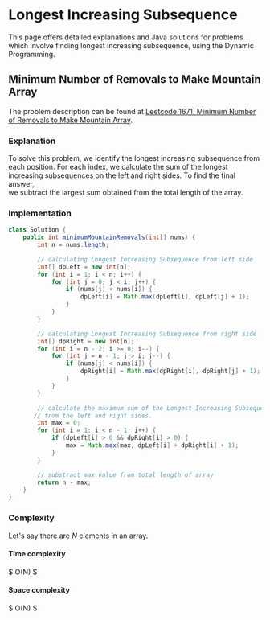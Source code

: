 


#  Longest Increasing Subsequence

This page offers detailed explanations and Java solutions for problems which involve finding longest increasing subsequence, using the Dynamic Programming.


## Minimum Number of Removals to Make Mountain Array

The problem description can be found at [Leetcode 1671. Minimum Number of Removals to Make Mountain Array](https://leetcode.com/problems/minimum-number-of-removals-to-make-mountain-array/description/).



### Explanation 

To solve this problem, we identify the longest increasing subsequence from each position. For each index, we calculate the sum of the longest increasing subsequences on the left and right sides. To find the final answer, \
we subtract the largest sum obtained from the total length of the array.


### Implementation
<Tabs>
  <TabItem value="Java" label="Java" default>

```java
class Solution {
    public int minimumMountainRemovals(int[] nums) {
        int n = nums.length;

        // calculating Longest Increasing Subsequence from left side
        int[] dpLeft = new int[n];
        for (int i = 1; i < n; i++) {
            for (int j = 0; j < i; j++) {
                if (nums[j] < nums[i]) {
                    dpLeft[i] = Math.max(dpLeft[i], dpLeft[j] + 1);
                }
            }
        }

        // calculating Longest Increasing Subsequence from right side
        int[] dpRight = new int[n];
        for (int i = n - 2; i >= 0; i--) {
            for (int j = n - 1; j > i; j--) {
                if (nums[j] < nums[i]) {
                    dpRight[i] = Math.max(dpRight[i], dpRight[j] + 1);
                }
            }
        }

        // calculate the maximum sum of the Longest Increasing Subsequence 
       // from the left and right sides.
        int max = 0;
        for (int i = 1; i < n - 1; i++) {
            if (dpLeft[i] > 0 && dpRight[i] > 0) {
                max = Math.max(max, dpLeft[i] + dpRight[i] + 1);
            }
        }

        // substract max value from total length of array
        return n - max;
    }
}
```
</TabItem>
</Tabs>


### Complexity 

Let's say there are $N$ elements in an array.

#### Time complexity 
$
O(N)
$

#### Space complexity
$
O(N)
$

